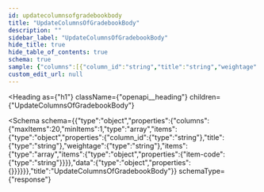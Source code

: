 ```yaml
---
id: updatecolumnsofgradebookbody
title: "UpdateColumnsOfGradebookBody"
description: ""
sidebar_label: "UpdateColumnsOfGradebookBody"
hide_title: true
hide_table_of_contents: true
schema: true
sample: {"columns":[{"column_id":"string","title":"string","weightage":"string","items":[{"item-code":"string"}],"data":{}}]}
custom_edit_url: null
---
```



<Heading
  as={"h1"}
  className={"openapi__heading"}
  children={"UpdateColumnsOfGradebookBody"}
>
</Heading>





<Schema
  schema={{"type":"object","properties":{"columns":{"maxItems":20,"minItems":1,"type":"array","items":{"type":"object","properties":{"column_id":{"type":"string"},"title":{"type":"string"},"weightage":{"type":"string"},"items":{"type":"array","items":{"type":"object","properties":{"item-code":{"type":"string"}}}},"data":{"type":"object","properties":{}}}}}},"title":"UpdateColumnsOfGradebookBody"}}
  schemaType={"response"}
>
  
</Schema>
            